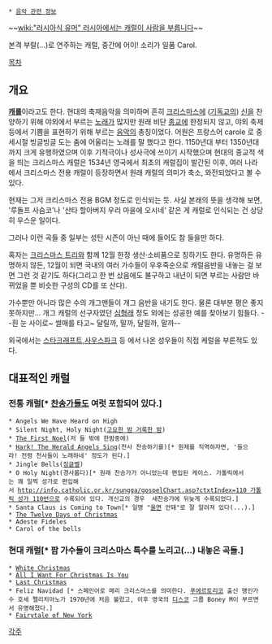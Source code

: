  * [[음악 관련 정보]]

{{{#!html
<object width="480" height="385"><param name="movie" value="http://www.youtube.com/v/PD9lmZv2Syo?fs=1&amp;hl=ko_KR"></param><param name="allowFullScreen" value="true"></param><param name="allowscriptaccess" value="always"></param><embed src="http://www.youtube.com/v/PD9lmZv2Syo?fs=1&amp;hl=ko_KR" type="application/x-shockwave-flash" allowscriptaccess="always" allowfullscreen="true" width="480" height="385"></embed></object>
}}}
~~[[wiki:"러시아식 유머" 러시아에서는 캐럴이 사람을 부릅니다]]~~

{{{#!html
<object width="480" height="360"><param name="movie" value="http://www.youtube.com/v/rM4GxCyJ3jM?version=3&amp;hl=ko_KR"></param><param name="allowFullScreen" value="true"></param><param name="allowscriptaccess" value="always"></param><embed src="http://www.youtube.com/v/rM4GxCyJ3jM?version=3&amp;hl=ko_KR" type="application/x-shockwave-flash" width="480" height="360" allowscriptaccess="always" allowfullscreen="true"></embed></object>
}}}

{{{#!html
<iframe width="560" height="315" src="//www.youtube.com/embed/NIrJCU9Wnls" frameborder="0" allowfullscreen></iframe>
}}}
본격 부랄(...)로 연주하는 캐럴, 중간에 어이! 소리가 일품
Carol.

[[목차]]
== 개요 ==
'''[[캐롤]]'''이라고도 한다. 현대의 축제음악을 의미하며 흔히 [[크리스마스]]에 ([[기독교]]의) [[신]]을 찬양하기 위해 야외에서 부르는 [[노래]]가 많지만 원래 비단 [[종교]]에 한정되지 않고, 야외 축제 등에서 기쁨을 표현하기 위해 부르는 [[음악]]의 총칭이었다. 어원은 프랑스어 carole 로 중세시절 빙글빙글 도는 춤에 어울리는 노래를 말 했다고 한다. 1150년대 부터 1350년대까지 크게 유행하였으며 이후 기적극이나 성사극에 쓰이기 시작했으며 현대의 종교적 색을 띄는 크리스마스 캐럴은 1534년 영국에서 최초의 캐럴집이 발간된 이후, 여러 나라에서 크리스마스 전용 캐럴이 등장하면서 원래 캐럴의 의미가 축소, 와전되었다고 볼 수 있다.

현재는 그저 크리스마스 전용 BGM 정도로 인식되는 듯. 사실 본래의 뜻을 생각해 보면, '루돌프 사슴코'나 '산타 할아버지 우리 마을에 오시네' 같은 게 캐럴로 인식되는 건 상당히 우스운 일이다.

그러나 이런 곡들 중 일부는 성탄 시즌이 아닌 때에 들어도 참 들을만 하다.

혹자는 [[크리스마스 트리]]와 함께 12월 한정 생산·소비품으로 칭하기도 한다. 유명하든 유명하지 않든, 12월이 되면 국내의 여러 가수들이 우후죽순으로 캐럴음반을 내놓는 걸 보면 그런 것 같기도 하다(그리고 한 번 샀음에도 불구하고 내년이 되면 부르는 사람만 바뀌었을 뿐 비슷한 구성의 CD를 또 산다).

가수뿐만 아니라 많은 수의 개그맨들이 개그 음반을 내기도 한다. 물론 대부분 평은 좋지 못하지만... 개그 캐럴의 선구자였던 [[심형래]] 정도 외에는 성공한 예를 찾아보기 힘들다. --흰 눈 사이로~ 썰매를 타고~ 달릴까, 말까, 달릴까, 말까--

외국에서는 [[스타크래프트]],[[사우스파크]] 등 에서 나온 성우들이 직접 케럴을 부른적도 있다.

== 대표적인 캐럴 ==
=== 전통 캐럴[* [[찬송가]]들도 여럿 포함되어 있다.] ===
 * Angels We Have Heard on High
 * Silent Night, Holy Night([[고요한 밤 거룩한 밤]])
 * [[The First Noel]](저 들 밖에 한밤중에)
 * [[Hark! The Herald Angels Sing]](천사 찬송하기를)[* 원제를 직역하자면, '들으라! 전령 천사들이 노래하네' 정도가 된다.]
 * Jingle Bells([[징글벨]])
 * O Holy Night(경사롭다)[* 원래 찬송가가 아니었는데 편입된 케이스. 가톨릭에서는 꽤 일찍 성가로 편입해서 [[http://info.catholic.or.kr/sungga/gospelChart.asp?ctxtIndex=110 가톨릭 성가 110번]]으로 수록되어 있다. 개신교의 경우  새찬송가에 뒤늦게 수록되었다.]
 * Santa Claus is Coming to Town[* 일명 "[[울면]] 안돼"로 잘 알려져 있다(...).]
 * [[The Twelve Days of Christmas]]
 * Adeste Fideles
 * Carol of the bells

=== 현대 캐럴[* 팝 가수들이 크리스마스 특수를 노리고(...) 내놓은 곡들.] ===
 * [[화이트 크리스마스|White Christmas]] 
 * [[All I Want For Christmas Is You]]
 * [[Last Christmas]]
 * Feliz Navidad [* 스페인어로 메리 크리스마스를 의미한다. [[푸에르토리코]] 출신 맹인가수 호세 펠리치아노가 1970년에 처음 불렀고, 이후 영국의 [[디스코]] 그룹 Boney M이 부르면서 유명해졌다.]
 * [[Fairytale of New York]]
[[각주]]
